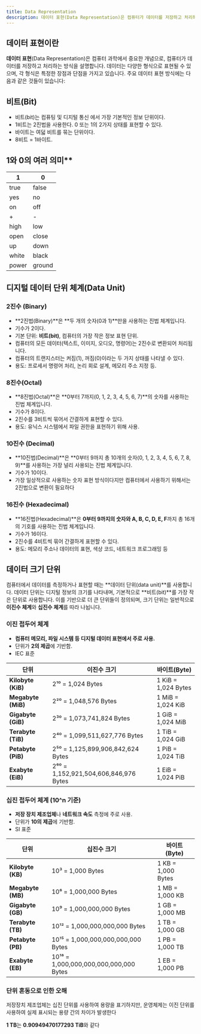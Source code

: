 ```yaml
---
title: Data Representation
description: 데이터 표현(Data Representation)은 컴퓨터가 데이터를 저장하고 처리하는 방식을 설명합니다.
---
```


## 데이터 표현이란

**데이터 표현**(Data Representation)은 컴퓨터 과학에서 중요한 개념으로, 컴퓨터가 데이터를 저장하고 처리하는 방식을 설명합니다. 데이터는 다양한 형식으로 표현될 수 있으며, 각 형식은 특정한 장점과 단점을 가지고 있습니다. 주요 데이터 표현 방식에는 다음과 같은 것들이 있습니다:


## 비트(Bit)

- 비트(bit)는 컴퓨팅 및 디지털 통신 에서 가장 기본적인 정보 단위이다.
- 1비트는 2진법을 사용한다. 0 또는 1의 2가지 상태를 표현할 수 있다.
- 바이트는 여덟 비트를 묶는 단위이다.
- 8비트 = 1바이트.


## 1와 0의 여러 의미\*\*

| 1     | 0      |
| ----- | ------ |
| true  | false  |
| yes   | no     |
| on    | off    |
| +     | -      |
| high  | low    |
| open  | close  |
| up    | down   |
| white | black  |
| power | ground |


## 디지털 데이터 단위 체계(Data Unit)


### 2진수 (Binary)

- **2진법(Binary)**은 **두 개의 숫자(0과 1)**만을 사용하는 진법 체계입니다.
- 기수가 2이다.
- 기본 단위: **비트(bit)**, 컴퓨터의 가장 작은 정보 표현 단위.
- 컴퓨터의 모든 데이터(텍스트, 이미지, 오디오, 명령어)는 2진수로 변환되어 처리됩니다.
- 컴퓨터의 트랜지스터는 켜짐(1), 꺼짐(0)이라는 두 가지 상태를 나타낼 수 있다.
- 용도: 프로세서 명령어 처리, 논리 회로 설계, 메모리 주소 지정 등.


### 8진수(Octal)

- **8진법(Octal)**은 **0부터 7까지(0, 1, 2, 3, 4, 5, 6, 7)**의 숫자를 사용하는 진법 체계입니다.
- 기수가 8이다.
- 2진수를 3비트씩 묶어서 간결하게 표현할 수 있다.
- 용도: 유닉스 시스템에서 파일 권한을 표현하기 위해 사용.


### 10진수 (Decimal)

- **10진법(Decimal)**은 **0부터 9까지 총 10개의 숫자(0, 1, 2, 3, 4, 5, 6, 7, 8, 9)**를 사용하는 가장 널리 사용되는 진법 체계입니다.
- 기수가 10이다.
- 가장 일상적으로 사용하는 숫자 표현 방식이다지만 컴퓨터에서 사용하기 위해서는 2진법으로 변환이 필요하다


### 16진수 (Hexadecimal)

- **16진법(Hexadecimal)**은 **0부터 9까지의 숫자와 A, B, C, D, E, F**까지 총 16개의 기호를 사용하는 진법 체계입니다.
- 기수가 16이다.
- 2진수를 4비트씩 묶어 간결하게 표현할 수 있다.
- 용도: 메모리 주소나 데이터의 표현, 색상 코드, 네트워크 프로그래밍 등


## 데이터 크기 단위

컴퓨터에서 데이터를 측정하거나 표현할 때는 **데이터 단위(data unit)**를 사용합니다. 데이터 단위는 디지털 정보의 크기를 나타내며, 기본적으로 **비트(bit)**를 가장 작은 단위로 사용합니다. 이를 기반으로 더 큰 단위들이 정의되며, 크기 단위는 일반적으로 **이진수 체계**와 **십진수 체계**를 따라 나뉩니다.


### 이진 접두어 체계

- **컴퓨터 메모리, 파일 시스템 등 디지털 데이터 표현에서 주로 사용.**
- 단위가 **2의 제곱**에 기반함.
- IEC 표준

| 단위               | 이진수 크기                           | 바이트(Byte)        |
| ------------------ | ------------------------------------- | ------------------- |
| **Kilobyte (KiB)** | 2¹⁰ = 1,024 Bytes                     | 1 KiB = 1,024 Bytes |
| **Megabyte (MiB)** | 2²⁰ = 1,048,576 Bytes                 | 1 MiB = 1,024 KiB   |
| **Gigabyte (GiB)** | 2³⁰ = 1,073,741,824 Bytes             | 1 GiB = 1,024 MiB   |
| **Terabyte (TiB)** | 2⁴⁰ = 1,099,511,627,776 Bytes         | 1 TiB = 1,024 GiB   |
| **Petabyte (PiB)** | 2⁵⁰ = 1,125,899,906,842,624 Bytes     | 1 PiB = 1,024 TiB   |
| **Exabyte (EiB)**  | 2⁶⁰ = 1,152,921,504,606,846,976 Bytes | 1 EiB = 1,024 PiB   |


### 십진 접두어 체계 (10^n 기준)

- **저장 장치 제조업체**나 **네트워크 속도** 측정에 주로 사용.
- 단위가 **10의 제곱**에 기반함.
- SI 표준

| 단위              | 십진수 크기                            | 바이트(Byte)       |
| ----------------- | -------------------------------------- | ------------------ |
| **Kilobyte (KB)** | 10³ = 1,000 Bytes                      | 1 KB = 1,000 Bytes |
| **Megabyte (MB)** | 10⁶ = 1,000,000 Bytes                  | 1 MB = 1,000 KB    |
| **Gigabyte (GB)** | 10⁹ = 1,000,000,000 Bytes              | 1 GB = 1,000 MB    |
| **Terabyte (TB)** | 10¹² = 1,000,000,000,000 Bytes         | 1 TB = 1,000 GB    |
| **Petabyte (PB)** | 10¹⁵ = 1,000,000,000,000,000 Bytes     | 1 PB = 1,000 TB    |
| **Exabyte (EB)**  | 10¹⁸ = 1,000,000,000,000,000,000 Bytes | 1 EB = 1,000 PB    |


### 단위 혼동으로 인한 오해

저장장치 제조업체는 십진 단위를 사용하여 용량을 표기하지만, 운영체제는 이진 단위를 사용하여 실제 표시되는 용량 간의 차이가 발생한다

**1 TB**는 **0.90949470177293 TiB**와 같다

